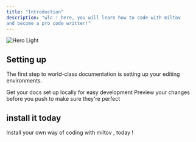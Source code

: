 ```yaml
---
title: "Introduction"
description: "wlc ! here, you will learn how to code with miltov
and become a pro code writter!"
---
```


<img
  className="block dark:hidden"
  src="/images/hero-light.png"
  alt="Hero Light"
/>

## Setting up

The first step to world-class documentation is setting up your editing environments.

<CardGroup cols={2}>
  <Card title="run your first line of code" href="https://mintlify.com/docs/quickstart">
    Get your docs set up locally for easy development
  </Card>
  <Card title="roblox api call functions" color="#f9eaea" href="https://mintlify.com/docs/development">
    Preview your changes before you push to make sure they're perfect
  </Card>
</CardGroup>

## install it today

Install your own way of coding with miltov , today \!
